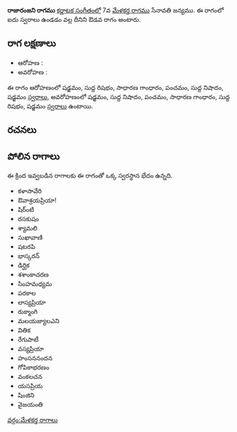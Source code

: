 {{Infobox ragam
	| name          	= రాజారంజని
	| synonym	    	= 
	| mela          	= 
	| chakra        	= 
	| janaka        	= 
	| type          	= ఔడవ
	| arohanam      	= {{svaraC|S|R1|G2|P|N1|S'}} 
	| avarohanam    	= {{svaraC|S'|N1|P|G2|R1|S}}
	| jeeva         	=
	| chhaya        	=
	| nyasa         	=
	| vishesha      	= 
	| equivalent  		= 
}}
{{కర్ణాటక సంగీత రాగాలు}}
'''రాజారంజని రాగము''' [[కర్ణాటక సంగీతం]]లో 7వ [[మేళకర్త రాగము]] సేనావతి జన్యము.  ఈ రాగంలో ఐదు స్వరాలు ఉండడం వల్ల దీనిని ఔడవ రాగం అంటారు.


==రాగ లక్షణాలు==


* ఆరోహణ : {{svaraC|S|R1|G2|P|N1|S'}} 
* అవరోహణ : {{svaraC|S'|N1|P|G2|R1|S}}

ఈ రాగం ఆరోహణంలో షడ్జమం, సుద్ద రిషభం, సాధారణ గాంధారం, పంచమం, సుద్ద నిషాదం, షడ్జమం [[స్వరాలు]], అవరోహణంలో షడ్జమం, సుద్ద నిషాదం, పంచమం, సాధారణ గాంధారం, సుద్ద రిషభం, షడ్జమం [[స్వరాలు]] ఉంటాయి.

==రచనలు==



==పోలిన రాగాలు==
ఈ క్రింద ఇవ్వబడిన రాగాలకు ఈ రాగంతో ఒక్క స్వరస్థాన భేదం ఉన్నది.
* కళాసావేరి
* ఔవాశ్రయప్రియా!
* షిర్ంటి
* రసకుషం
* శ్యామలి
* సుఖావాణి
* షటరపి
* భాస్కరన్
* డిర్ఘిక
* శశాంకాచరణ
* సింహమధ్యమ
* పరకాల
* లాస్యప్రియా
* రుక్మాంగి
* మలయజ్యాలఎని
* వితిక
* రేగుపాటీ
* వస్యప్రియా
* హంసననందన
* గోపికాభరణం
* వంకలచన
* యసప్రియ
* షింజిని
* వైజయంతి



[[వర్గం:మేళకర్త రాగాలు]]